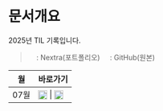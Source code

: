 # 문서개요
2025년 TIL 기록입니다.
> <img src="/vercel.png" width="16" style="vertical-align:middle" />: Nextra(포트폴리오)  <img src="/github.png" width="16" style="vertical-align:middle" />: GitHub(원본)

| 월 | 바로가기 |
|----|----------|
| 07월 | <a href="/til/til-2025/til-07"><img src="/vercel.png" width="18" style="vertical-align:middle" alt="Nextra"/></a> \| <a href="https://github.com/MinHyeok-lee1/TIL/blob/main/2025/07"><img src="/github.png" width="18" style="vertical-align:middle" alt="GitHub"/></a> |
